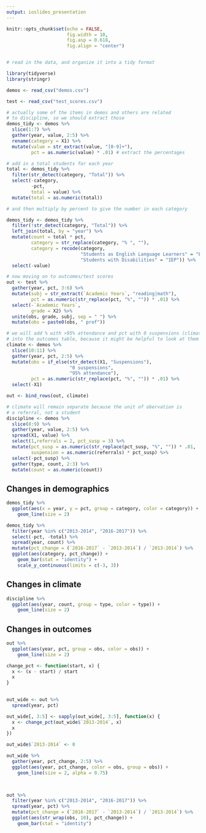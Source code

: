 ```yaml
---
output: ioslides_presentation
---
```


```r

knitr::opts_chunk$set(echo = FALSE,
                      fig.width = 10,
                      fig.asp = 0.618,
                      fig.align = "center")


# read in the data, and organize it into a tidy format

library(tidyverse)
library(stringr)

demos <- read_csv("demos.csv")

test <- read_csv("test_scores.csv")

# actually some of the items in demos and others are related
# to discipline, so we should extract those
demos_tidy <- demos %>% 
  slice(1:7) %>% 
  gather(year, value, 2:5) %>% 
  rename(category = X1) %>% 
  mutate(value = str_extract(value, "[0-9]+"),
         pct = as.numeric(value) * .01) # extract the percentages

# add in a total students for each year
total <- demos_tidy %>% 
  filter(str_detect(category, "Total")) %>% 
  select(-category,
         -pct,
         total = value) %>% 
  mutate(total = as.numeric(total))

# and then multiply by percent to give the number in each category

demos_tidy <- demos_tidy %>% 
  filter(!str_detect(category, "Total")) %>% 
  left_join(total, by = "year") %>% 
  mutate(count = total * pct,
         category = str_replace(category, "% ", ""),
         category = recode(category, 
                           "Students as English Language Learners" = "ELLs",
                           "Students with Disabilities" = "IEP")) %>% 
  select(-value)

# now moving on to outcomes/test scores
out <- test %>% 
  gather(year, pct, 3:6) %>% 
  mutate(subj = str_extract(`Academic Years`, "reading|math"),
         pct = as.numeric(str_replace(pct, "%", "")) * .01) %>% 
  select(-`Academic Years`,
         grade = X2) %>% 
  unite(obs, grade, subj, sep = " ") %>% 
  mutate(obs = paste0(obs, " prof"))

# we will add % with >95% attendance and pct with 0 suspensions (climate) 
# into the outcomes table, because it might be helpful to look at them together
climate <- demos %>% 
  slice(10:11) %>% 
  gather(year, pct, 2:5) %>% 
  mutate(obs = if_else(str_detect(X1, "Suspensions"), 
                       "0 suspensions", 
                       "95% attendance"),
         pct = as.numeric(str_replace(pct, "%", "")) * .01) %>% 
  select(-X1)

out <- bind_rows(out, climate)

# climate will remain separate because the unit of obervation is
# a referral, not a student
discipline <- demos %>% 
  slice(8:9) %>% 
  gather(year, value, 2:5) %>% 
  spread(X1, value) %>% 
  select(1,referrals = 2, pct_susp = 3) %>% 
  mutate(pct_susp = as.numeric(str_replace(pct_susp, "%", "")) * .01,
         suspension = as.numeric(referrals) * pct_susp) %>% 
  select(-pct_susp) %>% 
  gather(type, count, 2:3) %>% 
  mutate(count = as.numeric(count))

```


## Changes in demographics
```r

demos_tidy %>% 
  ggplot(aes(x = year, y = pct, group = category, color = category)) +
    geom_line(size = 2)

```


```r

demos_tidy %>% 
  filter(year %in% c("2013-2014", "2016-2017")) %>% 
  select(-pct, -total) %>% 
  spread(year, count) %>% 
  mutate(pct_change = (`2016-2017` - `2013-2014`) / `2013-2014`) %>% 
  ggplot(aes(category, pct_change)) +
    geom_bar(stat = "identity") + 
    scale_y_continuous(limits = c(-3, 3)) 

```

## Changes in climate

```r
discipline %>% 
  ggplot(aes(year, count, group = type, color = type)) + 
    geom_line(size = 2)

```


## Changes in outcomes
```r

out %>% 
  ggplot(aes(year, pct, group = obs, color = obs)) + 
    geom_line(size = 2)


```

```r

change_pct <- function(start, x) {
  x <- (x - start) / start
  x
}
  

out_wide <- out %>% 
  spread(year, pct)

out_wide[, 3:5] <- sapply(out_wide[, 3:5], function(x) {
  x <- change_pct(out_wide$`2013-2014`, x)
  x
})

out_wide$`2013-2014` <- 0

out_wide %>% 
  gather(year, pct_change, 2:5) %>% 
  ggplot(aes(year, pct_change, color = obs, group = obs)) +
    geom_line(size = 2, alpha = 0.75)

  
```


```r
out %>% 
  filter(year %in% c("2013-2014", "2016-2017")) %>% 
  spread(year, pct) %>% 
  mutate(pct_change = (`2016-2017` - `2013-2014`) / `2013-2014`) %>% 
  ggplot(aes(str_wrap(obs, 10), pct_change)) +
    geom_bar(stat = "identity")
```

